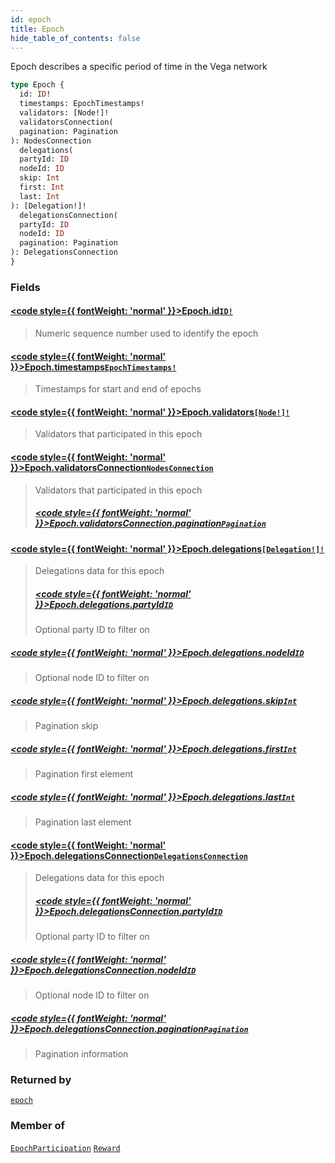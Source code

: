 ```yaml
---
id: epoch
title: Epoch
hide_table_of_contents: false
---
```








Epoch describes a specific period of time in the Vega network

```graphql
type Epoch {
  id: ID!
  timestamps: EpochTimestamps!
  validators: [Node!]!
  validatorsConnection(
  pagination: Pagination
): NodesConnection
  delegations(
  partyId: ID
  nodeId: ID
  skip: Int
  first: Int
  last: Int
): [Delegation!]!
  delegationsConnection(
  partyId: ID
  nodeId: ID
  pagination: Pagination
): DelegationsConnection
}
```


### Fields

#### [<code style={{ fontWeight: 'normal' }}>Epoch.<b>id</b></code>](#)<Bullet />[`ID!`](/testnet/api/graphql/scalars/id) <Badge class="secondary" text="non-null"/> <Badge class="secondary" text="scalar"/>
> Numeric sequence number used to identify the epoch
> 

#### [<code style={{ fontWeight: 'normal' }}>Epoch.<b>timestamps</b></code>](#)<Bullet />[`EpochTimestamps!`](/testnet/api/graphql/objects/epoch-timestamps) <Badge class="secondary" text="non-null"/> <Badge class="secondary" text="object"/>
> Timestamps for start and end of epochs
> 

#### [<code style={{ fontWeight: 'normal' }}>Epoch.<b>validators</b></code>](#)<Bullet />[`[Node!]!`](/testnet/api/graphql/objects/node) <Badge class="secondary" text="non-null"/> <Badge class="secondary" text="object"/>
> Validators that participated in this epoch
> 

#### [<code style={{ fontWeight: 'normal' }}>Epoch.<b>validatorsConnection</b></code>](#)<Bullet />[`NodesConnection`](/testnet/api/graphql/objects/nodes-connection) <Badge class="secondary" text="object"/>
> Validators that participated in this epoch
> ##### [<code style={{ fontWeight: 'normal' }}>Epoch.validatorsConnection.<b>pagination</b></code>](#)<Bullet />[`Pagination`](/testnet/api/graphql/inputs/pagination) <Badge class="secondary" text="input"/>
> 
> 

#### [<code style={{ fontWeight: 'normal' }}>Epoch.<b>delegations</b></code>](#)<Bullet />[`[Delegation!]!`](/testnet/api/graphql/objects/delegation) <Badge class="secondary" text="non-null"/> <Badge class="secondary" text="object"/>
> Delegations data for this epoch
> ##### [<code style={{ fontWeight: 'normal' }}>Epoch.delegations.<b>partyId</b></code>](#)<Bullet />[`ID`](/testnet/api/graphql/scalars/id) <Badge class="secondary" text="scalar"/>
> Optional party ID to filter on
> 

##### [<code style={{ fontWeight: 'normal' }}>Epoch.delegations.<b>nodeId</b></code>](#)<Bullet />[`ID`](/testnet/api/graphql/scalars/id) <Badge class="secondary" text="scalar"/>
> Optional node ID to filter on
> 

##### [<code style={{ fontWeight: 'normal' }}>Epoch.delegations.<b>skip</b></code>](#)<Bullet />[`Int`](/testnet/api/graphql/scalars/int) <Badge class="secondary" text="scalar"/>
> Pagination skip
> 

##### [<code style={{ fontWeight: 'normal' }}>Epoch.delegations.<b>first</b></code>](#)<Bullet />[`Int`](/testnet/api/graphql/scalars/int) <Badge class="secondary" text="scalar"/>
> Pagination first element
> 

##### [<code style={{ fontWeight: 'normal' }}>Epoch.delegations.<b>last</b></code>](#)<Bullet />[`Int`](/testnet/api/graphql/scalars/int) <Badge class="secondary" text="scalar"/>
> Pagination last element
> 

#### [<code style={{ fontWeight: 'normal' }}>Epoch.<b>delegationsConnection</b></code>](#)<Bullet />[`DelegationsConnection`](/testnet/api/graphql/objects/delegations-connection) <Badge class="secondary" text="object"/>
> Delegations data for this epoch
> ##### [<code style={{ fontWeight: 'normal' }}>Epoch.delegationsConnection.<b>partyId</b></code>](#)<Bullet />[`ID`](/testnet/api/graphql/scalars/id) <Badge class="secondary" text="scalar"/>
> Optional party ID to filter on
> 

##### [<code style={{ fontWeight: 'normal' }}>Epoch.delegationsConnection.<b>nodeId</b></code>](#)<Bullet />[`ID`](/testnet/api/graphql/scalars/id) <Badge class="secondary" text="scalar"/>
> Optional node ID to filter on
> 

##### [<code style={{ fontWeight: 'normal' }}>Epoch.delegationsConnection.<b>pagination</b></code>](#)<Bullet />[`Pagination`](/testnet/api/graphql/inputs/pagination) <Badge class="secondary" text="input"/>
> Pagination information
> 



### Returned by

[`epoch`](/testnet/api/graphql/queries/epoch)  <Badge class="secondary" text="query"/>

### Member of

[`EpochParticipation`](/testnet/api/graphql/objects/epoch-participation)  <Badge class="secondary" text="object"/><Bullet />[`Reward`](/testnet/api/graphql/objects/reward)  <Badge class="secondary" text="object"/>



